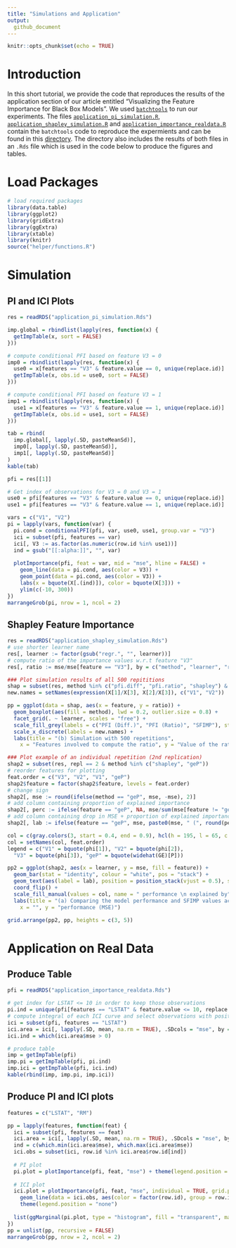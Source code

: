 ```yaml
---
title: "Simulations and Application"
output: 
  github_document
---
```


```r
knitr::opts_chunk$set(echo = TRUE)
```

# Introduction

In this short tutorial, we provide the code that reproduces the results of the application section of our article entitled "Visualizing the Feature Importance for Black Box Models".
We used [`batchtools`](https://github.com/mllg/batchtools) to run our experiments. 
The files [`application_pi_simulation.R`](https://github.com/giuseppec/featureImportance/blob/master/ecml-demo/application_pi_simulation.R), [`application_shapley_simulation.R`](https://github.com/giuseppec/featureImportance/blob/master/ecml-demo/application_shapley_simulation.R) and [`application_importance_realdata.R`](https://github.com/giuseppec/featureImportance/blob/master/ecml-demo/application_importance_realdata.R) contain the `batchtools` code to reproduce the expermients and can be found in this [directory](https://github.com/giuseppec/featureImportance/tree/master/ecml-demo).
The directory also includes the results of both files in an `.Rds` file which is used in the code below to produce the figures and tables.

# Load Packages
```r
# load required packages
library(data.table)
library(ggplot2)
library(gridExtra)
library(ggExtra)
library(xtable)
library(knitr)
source("helper/functions.R")
```

# Simulation

## PI and ICI Plots

```r
res = readRDS("application_pi_simulation.Rds")

imp.global = rbindlist(lapply(res, function(x) {
  getImpTable(x, sort = FALSE)
}))

# compute conditional PFI based on feature V3 = 0
imp0 = rbindlist(lapply(res, function(x) {
  use0 = x[features == "V3" & feature.value == 0, unique(replace.id)]
  getImpTable(x, obs.id = use0, sort = FALSE)
}))

# compute conditional PFI based on feature V3 = 1
imp1 = rbindlist(lapply(res, function(x) {
  use1 = x[features == "V3" & feature.value == 1, unique(replace.id)]
  getImpTable(x, obs.id = use1, sort = FALSE)
}))

tab = rbind(
  imp.global[, lapply(.SD, pasteMeanSd)],
  imp0[, lapply(.SD, pasteMeanSd)],
  imp1[, lapply(.SD, pasteMeanSd)]
)
kable(tab)
```

```r
pfi = res[[1]]

# Get index of observations for V3 = 0 and V3 = 1
use0 = pfi[features == "V3" & feature.value == 0, unique(replace.id)]
use1 = pfi[features == "V3" & feature.value == 1, unique(replace.id)]

vars = c("V1", "V2")
pi = lapply(vars, function(var) {
  pi.cond = conditionalPFI(pfi, var, use0, use1, group.var = "V3")
  ici = subset(pfi, features == var)
  ici[, V3 := as.factor(as.numeric(row.id %in% use1))]
  ind = gsub("[[:alpha:]]", "", var)
  
  plotImportance(pfi, feat = var, mid = "mse", hline = FALSE) +
    geom_line(data = pi.cond, aes(color = V3)) +
    geom_point(data = pi.cond, aes(color = V3)) +
    labs(x = bquote(X[.(ind)]), color = bquote(X[3])) +
    ylim(c(-10, 300))
})
marrangeGrob(pi, nrow = 1, ncol = 2)
```


## Shapley Feature Importance

```r
res = readRDS("application_shapley_simulation.Rds")
# use shorter learner name
res[, learner := factor(gsub("regr.", "", learner))]
# compute ratio of the importance values w.r.t feature "V3"
res[, ratio := mse/mse[feature == "V3"], by = c("method", "learner", "repl")]

### Plot simulation results of all 500 repititions
shap = subset(res, method %in% c("pfi.diff", "pfi.ratio", "shapley") & feature != "V3")
new.names = setNames(expression(X[1]/X[3], X[2]/X[3]), c("V1", "V2"))

pp = ggplot(data = shap, aes(x = feature, y = ratio)) + 
  geom_boxplot(aes(fill = method), lwd = 0.2, outlier.size = 0.8) + 
  facet_grid(. ~ learner, scales = "free") +
  scale_fill_grey(labels = c("PFI (Diff.)", "PFI (Ratio)", "SFIMP"), start = 0.4, end = 0.9) +
  scale_x_discrete(labels = new.names) +
  labs(title = "(b) Simulation with 500 repetitions", 
    x = "Features involved to compute the ratio", y = "Value of the ratio")

### Plot example of an individual repetition (2nd replication)
shap2 = subset(res, repl == 2 & method %in% c("shapley", "geP"))
# reorder features for plotting
feat.order = c("V3", "V2", "V1", "geP")
shap2$feature = factor(shap2$feature, levels = feat.order)
# change sign
shap2[, mse := round(ifelse(method == "geP", mse, -mse), 2)]
# add column containing proportion of explained importance
shap2[, perc := ifelse(feature == "geP", NA, mse/sum(mse[feature != "geP"])), by = "learner"]
# add column containing drop in MSE + proportion of explained importance
shap2[, lab := ifelse(feature == "geP", mse, paste0(mse, " (", round(perc*100, 0), "%)"))]

col = c(gray.colors(3, start = 0.4, end = 0.9), hcl(h = 195, l = 65, c = 100))
col = setNames(col, feat.order)
legend = c("V1" = bquote(phi[1]), "V2" = bquote(phi[2]), 
  "V3" = bquote(phi[3]), "geP" = bquote(widehat(GE)[P]))

pp2 = ggplot(shap2, aes(x = learner, y = mse, fill = feature)) + 
  geom_bar(stat = "identity", colour = "white", pos = "stack") + 
  geom_text(aes(label = lab), position = position_stack(vjust = 0.5), size = 3) + 
  coord_flip() + 
  scale_fill_manual(values = col, name = " performance \n explained by", labels = legend) +
  labs(title = "(a) Comparing the model performance and SFIMP values across different models", 
    x = "", y = "performance (MSE)")

grid.arrange(pp2, pp, heights = c(3, 5))
```

# Application on Real Data

## Produce Table

```r
pfi = readRDS("application_importance_realdata.Rds")

# get index for LSTAT <= 10 in order to keep those observations
pi.ind = unique(pfi[features == "LSTAT" & feature.value <= 10, replace.id])
# compute integral of each ICI curve and select observations with positive ICI integral
ici = subset(pfi, features == "LSTAT")
ici.area = ici[, lapply(.SD, mean, na.rm = TRUE), .SDcols = "mse", by = "row.id"]
ici.ind = which(ici.area$mse > 0)

# produce table
imp = getImpTable(pfi)
imp.pi = getImpTable(pfi, pi.ind)
imp.ici = getImpTable(pfi, ici.ind)
kable(rbind(imp, imp.pi, imp.ici))
```

## Produce PI and ICI plots

```r
features = c("LSTAT", "RM")

pp = lapply(features, function(feat) {
  ici = subset(pfi, features == feat)
  ici.area = ici[, lapply(.SD, mean, na.rm = TRUE), .SDcols = "mse", by = "row.id"]
  ind = c(which.min(ici.area$mse), which.max(ici.area$mse))
  ici.obs = subset(ici, row.id %in% ici.area$row.id[ind])
  
  # PI plot
  pi.plot = plotImportance(pfi, feat, "mse") + theme(legend.position = "none")
  
  # ICI plot
  ici.plot = plotImportance(pfi, feat, "mse", individual = TRUE, grid.points = FALSE, hline = FALSE) +
    geom_line(data = ici.obs, aes(color = factor(row.id), group = row.id)) +
    theme(legend.position = "none")
  
  list(ggMarginal(pi.plot, type = "histogram", fill = "transparent", margins = "x"), ici.plot)
})
pp = unlist(pp, recursive = FALSE)
marrangeGrob(pp, nrow = 2, ncol = 2)
```
